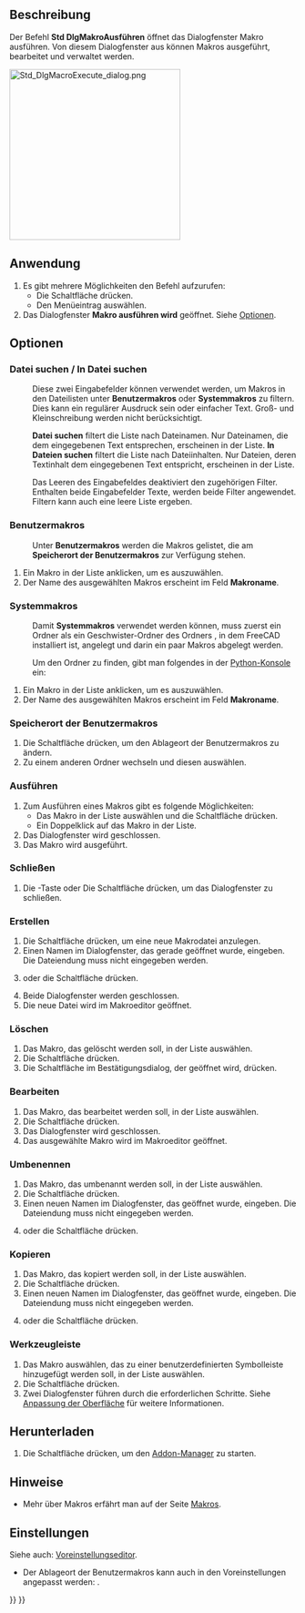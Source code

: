 <languages/>

{{Docnav/de
|[[Std_DlgMacroRecord/de|DialogMakroAufzeichnen]]
|[[Std_DlgMacroExecuteDirect/de|DialogMakroDirektAusführen]]
|[[Std_Macro_Menu/de|Std Menü Makro]]
|IconL=Std_DlgMacroRecord.svg
|IconR=Std_DlgMacroExecuteDirect.svg
|IconC=Freecad.svg
}}

{{GuiCommand/de
|Name=Std DlgMacroExecute
|Name/de=Std DlgMakroAusführen
|MenuLocation=Makro → Makros...
|Workbenches=Alle
|SeeAlso=[[Std_DlgMacroExecuteDirect/de|Std MakroDirektAusführen]]
}}

<span id="Description"></span>
==Beschreibung==

Der Befehl '''Std DlgMakroAusführen''' öffnet das Dialogfenster Makro ausführen. Von diesem Dialogfenster aus können Makros ausgeführt, bearbeitet und verwaltet werden.

[[Image:Std_DlgMacroExecute_dialog.png|300px]]
{{Caption|Das Dialogfenster Makro ausführen}}

<span id="Usage"></span>
==Anwendung==

# Es gibt mehrere Möglichkeiten den Befehl aufzurufen:
#* Die Schaltfläche {{Button|[[Image:Std_DlgMacroExecute.svg|16px]] [[Std_DlgMacroExecute/de|Makros...]]}} drücken.
#* Den Menüeintrag {{MenuCommand|Makro → [[Image:Std_DlgMacroExecute.svg|16px]] Makros...}} auswählen.
# Das Dialogfenster '''Makro ausführen wird''' geöffnet. Siehe [[#Optionen|Optionen]].

<span id="Options"></span>
==Optionen==

<span id="Find_file_/_Find_in_files"></span>
===Datei suchen / In Datei suchen===

: {{Version/de|1.0}}

: Diese zwei Eingabefelder können verwendet werden, um Makros in den Dateilisten unter '''Benutzermakros''' oder '''Systemmakros''' zu filtern. Dies kann ein regulärer Ausdruck sein oder einfacher Text. Groß- und Kleinschreibung werden nicht berücksichtigt.

: '''Datei suchen''' filtert die Liste nach Dateinamen. Nur Dateinamen, die dem eingegebenen Text entsprechen, erscheinen in der Liste. '''In Dateien suchen''' filtert die Liste nach Dateiinhalten. Nur Dateien, deren Textinhalt dem eingegebenen Text entspricht, erscheinen in der Liste.

: Das Leeren des Eingabefeldes deaktiviert den zugehörigen Filter. Enthalten beide Eingabefelder Texte, werden beide Filter angewendet. Filtern kann auch eine leere Liste ergeben.

<span id="User_macros"></span>
===Benutzermakros===

: Unter '''Benutzermakros''' werden die Makros gelistet, die  am '''Speicherort der Benutzermakros''' zur Verfügung stehen.

# Ein Makro in der Liste anklicken, um es auszuwählen.
# Der Name des ausgewählten Makros erscheint im Feld '''Makroname'''.

<span id="System_macros"></span>
===Systemmakros===

: Damit '''Systemmakros''' verwendet werden können, muss zuerst ein Ordner {{FileName|Macro}} als ein Geschwister-Ordner des Ordners {{FileName|bin}}, in dem FreeCAD installiert ist, angelegt und darin ein paar Makros abgelegt werden.

: Um den Ordner {{FileName|bin}} zu finden, gibt man folgendes in der [[Python_console/de|Python-Konsole]] ein:

: {{Code|code=
App.getHomePath()
}}

# Ein Makro in der Liste anklicken, um es auszuwählen.
# Der Name des ausgewählten Makros erscheint im Feld '''Makroname'''.

<span id="User_macros_location"></span>
===Speicherort der Benutzermakros===

# Die Schaltfläche {{Button|...}} drücken, um den Ablageort der Benutzermakros zu ändern.
# Zu einem anderen Ordner wechseln und diesen auswählen.

<span id="Execute"></span>
===Ausführen===

# Zum Ausführen eines Makros gibt es folgende Möglichkeiten:
#* Das Makro in der Liste auswählen und die Schaltfläche {{Button|Ausführen}} drücken.
#* Ein Doppelklick auf das Makro in der Liste.
# Das Dialogfenster wird geschlossen.
# Das Makro wird ausgeführt.

<span id="Close"></span>
===Schließen===

# Die {{KEY|Esc}}-Taste oder Die Schaltfläche {{Button|Schließen}} drücken, um das Dialogfenster zu schließen.

<span id="Create"></span>
===Erstellen===

# Die Schaltfläche {{Button|Erstellen}} drücken, um eine neue Makrodatei anzulegen.
# Einen Namen im Dialogfenster, das gerade geöffnet wurde, eingeben. Die Dateiendung {{FileName|.FCMacro}} muss nicht eingegeben werden.
# {{KEY|Enter}} oder die Schaltfläche {{Button|OK}} drücken.
# Beide Dialogfenster werden geschlossen.
# Die neue Datei wird im Makroeditor geöffnet.

<span id="Delete"></span>
===Löschen===

# Das Makro, das gelöscht werden soll, in der Liste auswählen.
# Die Schaltfläche {{Button|Löschen}} drücken.
# Die Schaltfläche {{Button|Ja}} im Bestätigungsdialog, der geöffnet wird, drücken.

<span id="Edit"></span>
===Bearbeiten===

# Das Makro, das bearbeitet werden soll, in der Liste auswählen.
# Die Schaltfläche {{Button|Bearbeiten}} drücken.
# Das Dialogfenster wird geschlossen.
# Das ausgewählte Makro wird im Makroeditor geöffnet.

<span id="Rename"></span>
===Umbenennen===

# Das Makro, das umbenannt werden soll, in der Liste auswählen.
# Die Schaltfläche {{Button|Umbenennen}} drücken.
# Einen neuen Namen im Dialogfenster, das geöffnet wurde, eingeben. Die Dateiendung {{FileName|.FCMacro}} muss nicht eingegeben werden.
# {{KEY|Enter}} oder die Schaltfläche {{Button|OK}} drücken.

<span id="Duplicate"></span>
===Kopieren===

# Das Makro, das kopiert werden soll, in der Liste auswählen.
# Die Schaltfläche {{Button|Kopieren}} drücken.
# Einen neuen Namen im Dialogfenster, das geöffnet wurde, eingeben. Die Dateiendung {{FileName|.FCMacro}} muss nicht eingegeben werden.
# {{KEY|Enter}} oder die Schaltfläche {{Button|OK}} drücken.

<span id="Toolbar"></span>
===Werkzeugleiste===

# Das Makro auswählen, das zu einer benutzerdefinierten Symbolleiste hinzugefügt werden soll, in der Liste auswählen.
# Die Schaltfläche {{Button|Symbolleiste}} drücken.
# Zwei Dialogfenster führen durch die erforderlichen Schritte. Siehe [[Interface_Customization/de|Anpassung der Oberfläche]] für weitere Informationen.

<span id="Download"></span>
==Herunterladen==

# Die Schaltfläche {{Button|Herunterladen}} drücken, um den [[Std_AddonMgr/de|Addon-Manager]] zu starten.

<span id="Notes"></span>
==Hinweise==

* Mehr über Makros erfährt man auf der Seite [[Macros/de|Makros]].

<span id="Preferences"></span>
==Einstellungen==

Siehe auch: [[Preferences_Editor/de|Voreinstellungseditor]].

* Der Ablageort der Benutzermakros kann auch in den Voreinstellungen angepasst werden: {{MenuCommand|Bearbeiten → Einstellungen... → Python → Makro → Makro-Zielpfad}}.


{{Docnav/de
|[[Std_DlgMacroRecord/de|DialogMakroAufzeichnen]]
|[[Std_DlgMacroExecuteDirect/de|DialogMakroDirektAusführen]]
|[[Std_Macro_Menu/de|Std Menü Makro]]
|IconL=Std_DlgMacroRecord.svg
|IconR=Std_DlgMacroExecuteDirect.svg
|IconC=Freecad.svg
}}

{{Std_Base_navi{{#translation:}}}}
{{Userdocnavi{{#translation:}}}}
